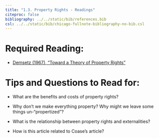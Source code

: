 ```yaml
---
title: "1.3. Property Rights - Readings"
citeproc: false
bibliography: ../../static/bib/references.bib
csl: ../../static/bib/chicago-fullnote-bibliography-no-bib.csl
---
```


# Required Reading:

- [<i class="fas fa-file-pdf"></i> Demsetz (1967), "Toward a Theory of Property Rights"](/readings/Demsetz-1967.pdf)

# Tips and Questions to Read for:


- What are the benefits and costs of property rights?

- Why don't we make everything property? Why might we leave some things un-"propertized"?

- What is the relationship between property rights and externalities?

- How is this article related to Coase's article? 

